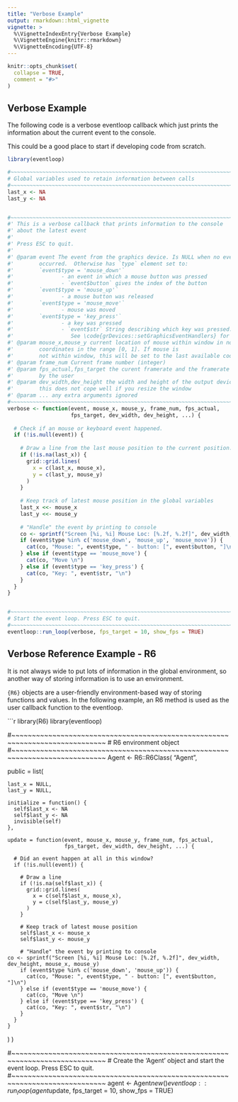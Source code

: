 ```yaml
---
title: "Verbose Example"
output: rmarkdown::html_vignette
vignette: >
  %\VignetteIndexEntry{Verbose Example}
  %\VignetteEngine{knitr::rmarkdown}
  %\VignetteEncoding{UTF-8}
---
```


```r
knitr::opts_chunk$set(
  collapse = TRUE,
  comment = "#>"
)
```

## Verbose Example

The following code is a verbose eventloop callback which just prints the 
information about the current event to the console.

This could be a good place to start if developing code from scratch.


```r
library(eventloop)

#~~~~~~~~~~~~~~~~~~~~~~~~~~~~~~~~~~~~~~~~~~~~~~~~~~~~~~~~~~~~~~~~~~~~~~~~~~~~~
# Global variables used to retain information between calls
#~~~~~~~~~~~~~~~~~~~~~~~~~~~~~~~~~~~~~~~~~~~~~~~~~~~~~~~~~~~~~~~~~~~~~~~~~~~~~
last_x <- NA
last_y <- NA


#~~~~~~~~~~~~~~~~~~~~~~~~~~~~~~~~~~~~~~~~~~~~~~~~~~~~~~~~~~~~~~~~~~~~~~~~~~~~~
#' This is a verbose callback that prints information to the console
#' about the latest event
#' 
#' Press ESC to quit.
#' 
#' @param event The event from the graphics device. Is NULL when no event
#'        occurred.  Otherwise has `type` element set to:
#'        `event$type = 'mouse_down'` 
#'               - an event in which a mouse button was pressed
#'               - `event$button` gives the index of the button
#'        `event$type = 'mouse_up'`   
#'               - a mouse button was released
#'        `event$type = 'mouse_move'`   
#'               - mouse was moved 
#'        `event$type = 'key_press'`  
#'               - a key was pressed
#'               - `event$str` String describing which key was pressed. 
#'                  See \code{grDevices::setGraphicsEventHandlers} for more information.
#' @param mouse_x,mouse_y current location of mouse within window in normalised 
#'        coordinates in the range [0, 1]. If mouse is 
#'        not within window, this will be set to the last available coordinates
#' @param frame_num Current frame number (integer)
#' @param fps_actual,fps_target the curent framerate and the framerate specified
#'        by the user
#' @param dev_width,dev_height the width and height of the output device. Note:
#'        this does not cope well if you resize the window
#' @param ... any extra arguments ignored
#~~~~~~~~~~~~~~~~~~~~~~~~~~~~~~~~~~~~~~~~~~~~~~~~~~~~~~~~~~~~~~~~~~~~~~~~~~~~~
verbose <- function(event, mouse_x, mouse_y, frame_num, fps_actual,
                    fps_target, dev_width, dev_height, ...) {
  
  # Check if an mouse or keyboard event happened.
  if (!is.null(event)) {
    
    # Draw a line from the last mouse position to the current position.
    if (!is.na(last_x)) {
      grid::grid.lines(
        x = c(last_x, mouse_x),
        y = c(last_y, mouse_y)
      )
    }
    
    # Keep track of latest mouse position in the global variables
    last_x <<- mouse_x
    last_y <<- mouse_y
    
    # "Handle" the event by printing to console
    co <- sprintf("Screen [%i, %i] Mouse Loc: [%.2f, %.2f]", dev_width, dev_height, mouse_x, mouse_y)
    if (event$type %in% c('mouse_down', 'mouse_up', 'mouse_move')) {
      cat(co, "Mouse: ", event$type, " - button: [", event$button, "]\n")
    } else if (event$type == 'mouse_move') {
      cat(co, "Move \n")
    } else if (event$type == 'key_press') {
      cat(co, "Key: ", event$str, "\n")
    }
  }
}


#~~~~~~~~~~~~~~~~~~~~~~~~~~~~~~~~~~~~~~~~~~~~~~~~~~~~~~~~~~~~~~~~~~~~~~~~~~~~~
# Start the event loop. Press ESC to quit.
#~~~~~~~~~~~~~~~~~~~~~~~~~~~~~~~~~~~~~~~~~~~~~~~~~~~~~~~~~~~~~~~~~~~~~~~~~~~~~
eventloop::run_loop(verbose, fps_target = 10, show_fps = TRUE)
```



## Verbose Reference Example - R6

It is not always wide to put lots of information in the global environment, 
so another way of storing information is to use an environment.

`{R6}` objects are a user-friendly environment-based way of storing functions 
and values.  In the following example, an R6 method is used as the
user callback function to the eventloop.


```r
library(R6)
library(eventloop)

#~~~~~~~~~~~~~~~~~~~~~~~~~~~~~~~~~~~~~~~~~~~~~~~~~~~~~~~~~~~~~~~~~~~~~~~~~~~~~
# R6 environment object
#~~~~~~~~~~~~~~~~~~~~~~~~~~~~~~~~~~~~~~~~~~~~~~~~~~~~~~~~~~~~~~~~~~~~~~~~~~~~~
Agent <- R6::R6Class(
  "Agent",
  
  public = list(
    
    last_x = NULL,
    last_y = NULL,
    
    initialize = function() {
      self$last_x <- NA
      self$last_y <- NA
      invisible(self)
    },
    
    update = function(event, mouse_x, mouse_y, frame_num, fps_actual,
                      fps_target, dev_width, dev_height, ...) {
      
      # Did an event happen at all in this window?
      if (!is.null(event)) {
        
        # Draw a line
        if (!is.na(self$last_x)) {
          grid::grid.lines(
            x = c(self$last_x, mouse_x),
            y = c(self$last_y, mouse_y)
          )
        }
        
        # Keep track of latest mouse position
        self$last_x <- mouse_x
        self$last_y <- mouse_y
        
        # "Handle" the event by printing to console
    co <- sprintf("Screen [%i, %i] Mouse Loc: [%.2f, %.2f]", dev_width, dev_height, mouse_x, mouse_y)
        if (event$type %in% c('mouse_down', 'mouse_up')) {
          cat(co, "Mouse: ", event$type, " - button: [", event$button, "]\n")
        } else if (event$type == 'mouse_move') {
          cat(co, "Move \n")
        } else if (event$type == 'key_press') {
          cat(co, "Key: ", event$str, "\n")
        }
      }
    }
  )
)


#~~~~~~~~~~~~~~~~~~~~~~~~~~~~~~~~~~~~~~~~~~~~~~~~~~~~~~~~~~~~~~~~~~~~~~~~~~~~~
# Create the 'Agent' object and start the event loop. Press ESC to quit.
#~~~~~~~~~~~~~~~~~~~~~~~~~~~~~~~~~~~~~~~~~~~~~~~~~~~~~~~~~~~~~~~~~~~~~~~~~~~~~
agent <- Agent$new()
eventloop::run_loop(agent$update, fps_target = 10, show_fps = TRUE)
